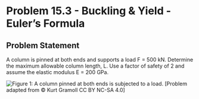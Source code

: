 # Problem 15.3 - Buckling & Yield - Euler's Formula {.unnumbered}

## Problem Statement

A column is pinned at both ends and supports a load F = 500 kN. Determine the maximum allowable column length, L. Use a factor of safety of 2 and assume the elastic modulus E = 200 GPa.

![Figure 1: A column pinned at both ends is subjected to a load.](images/611.png){fig-alt="A column of length L with pins at both ends is subjected to a force F. The column is a hollow rectangle with an exterior width of 17 cm and an exterior height of 15 cm and an interior width of 15cm and an interior height of 10 cm."}
\[Problem adapted from © Kurt Gramoll CC BY NC-SA 4.0\]